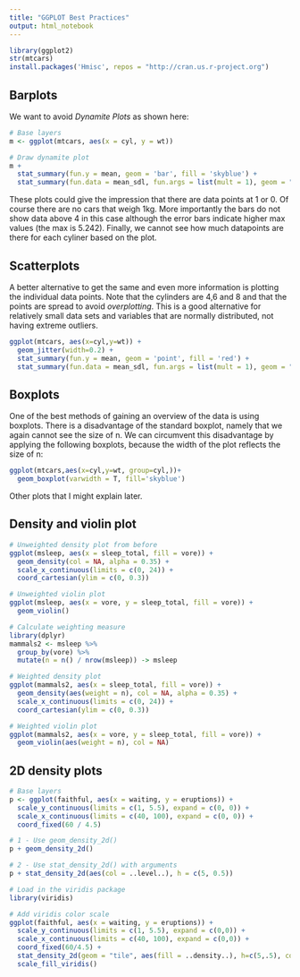 ```yaml
---
title: "GGPLOT Best Practices"
output: html_notebook
---
```


```r
library(ggplot2)
str(mtcars)
install.packages('Hmisc', repos = "http://cran.us.r-project.org")
```


## Barplots

We want to avoid _Dynamite Plots_ as shown here:
```r
# Base layers
m <- ggplot(mtcars, aes(x = cyl, y = wt))

# Draw dynamite plot
m +
  stat_summary(fun.y = mean, geom = 'bar', fill = 'skyblue') +
  stat_summary(fun.data = mean_sdl, fun.args = list(mult = 1), geom = "errorbar", width = 0.1)
```
These plots could give the impression that there are data points at 1 or 0. Of course there are no cars that weigh 1kg. More importantly the bars do not show data above 4 in this case although the error bars indicate higher max values (the max is 5.242). Finally, we cannot see how much datapoints are there for each cyliner based on the plot.


## Scatterplots
A better alternative to get the same and even more information is plotting the individual data points. Note that the cylinders are 4,6 and 8 and that the points are spread to avoid _overplotting_. This is a good alternative for relatively small data sets and variables that are normally distributed, not having extreme outliers. 

```r
ggplot(mtcars, aes(x=cyl,y=wt)) +
  geom_jitter(width=0.2) +
  stat_summary(fun.y = mean, geom = 'point', fill = 'red') +
  stat_summary(fun.data = mean_sdl, fun.args = list(mult = 1), geom = "errorbar", width = 0.2, col='red')
```

## Boxplots
One of the best methods of gaining an overview of the data is using boxplots. There is a disadvantage of the standard boxplot, namely that we again cannot see the size of n. We can circumvent this disadvantage by applying the following boxplots, because the width of the plot reflects the size of n:

```r
ggplot(mtcars,aes(x=cyl,y=wt, group=cyl,))+
  geom_boxplot(varwidth = T, fill='skyblue')
```

Other plots that I might explain later.

## Density and violin plot
```r
# Unweighted density plot from before
ggplot(msleep, aes(x = sleep_total, fill = vore)) +
  geom_density(col = NA, alpha = 0.35) +
  scale_x_continuous(limits = c(0, 24)) +
  coord_cartesian(ylim = c(0, 0.3))

# Unweighted violin plot
ggplot(msleep, aes(x = vore, y = sleep_total, fill = vore)) +
  geom_violin()

# Calculate weighting measure
library(dplyr)
mammals2 <- msleep %>%
  group_by(vore) %>%
  mutate(n = n() / nrow(msleep)) -> msleep

# Weighted density plot
ggplot(mammals2, aes(x = sleep_total, fill = vore)) +
  geom_density(aes(weight = n), col = NA, alpha = 0.35) +
  scale_x_continuous(limits = c(0, 24)) +
  coord_cartesian(ylim = c(0, 0.3))

# Weighted violin plot
ggplot(mammals2, aes(x = vore, y = sleep_total, fill = vore)) +
  geom_violin(aes(weight = n), col = NA)
```

## 2D density plots
```r
# Base layers
p <- ggplot(faithful, aes(x = waiting, y = eruptions)) +
  scale_y_continuous(limits = c(1, 5.5), expand = c(0, 0)) +
  scale_x_continuous(limits = c(40, 100), expand = c(0, 0)) +
  coord_fixed(60 / 4.5)

# 1 - Use geom_density_2d()
p + geom_density_2d()

# 2 - Use stat_density_2d() with arguments
p + stat_density_2d(aes(col = ..level..), h = c(5, 0.5))
```

```r
# Load in the viridis package
library(viridis)

# Add viridis color scale
ggplot(faithful, aes(x = waiting, y = eruptions)) +
  scale_y_continuous(limits = c(1, 5.5), expand = c(0,0)) +
  scale_x_continuous(limits = c(40, 100), expand = c(0,0)) +
  coord_fixed(60/4.5) +
  stat_density_2d(geom = "tile", aes(fill = ..density..), h=c(5,.5), contour = FALSE) +
  scale_fill_viridis()
```

